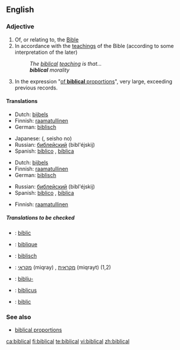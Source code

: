 ==English==
===Adjective===
{{en-adj}}

# Of, or relating to, the [[Bible]]
# In accordance with the [[teaching]]s of the Bible (according to some interpretation of the later)
#: ''The [[biblical]] [[teaching]] is that...''
#: '''''biblical''' morality''
# In the expression "[[of biblical proportions|of '''biblical''' proportions]]", very large, exceeding previous records. 

====Translations====
{{trans-top|of, or relating to, the Bible}}
*Dutch: [[bijbels]]
*Finnish: [[raamatullinen]]
*German: [[biblisch]]
{{trans-mid}}
*Japanese: {{Jpan|[[聖書]]の}} ({{Jpan|[[せいしょ]]の}}, seisho no)
*Russian: [[библейский]] (bibl'éjskij)
*Spanish: [[bíblico]] {{m}}, [[bíblica]] {{f}}
{{trans-bottom}}

{{trans-top|in accordance with the teachings of the Bible}}
*Dutch: [[bijbels]]
*Finnish: [[raamatullinen]]
*German: [[biblisch]]
{{trans-mid}}
*Russian: [[библейский]] (bibl'éjskij)
*Spanish: [[bíblico]] {{m}}, [[bíblica]] {{f}}
{{trans-bottom}}

{{trans-top|exceeding previous records}}
*Finnish: [[raamatullinen]]
{{trans-mid}}
{{trans-bottom}}

=====Translations to be checked=====
{{checktrans}}
{{trans-top|translations to be checked}}
*{{ttbc|Catalan}}: [[bíblic]]
*{{ttbc|French}}: [[biblique]]
*{{ttbc|German}}: [[biblisch]]
*{{ttbc|Hebrew}}: [[מקראי]] (miqray) {{m}}, [[מקראית]] (miqrayt) {{f}} (1,2)
{{trans-mid}}
*{{ttbc|Icelandic}}: [[biblía|biblíu-]]
*{{ttbc|Latin}}: [[biblicus]]
*{{ttbc|Romanian}}: [[biblic]]
{{trans-bottom}}

===See also===
* [[biblical proportions]]

[[ca:biblical]]
[[fi:biblical]]
[[te:biblical]]
[[vi:biblical]]
[[zh:biblical]]
